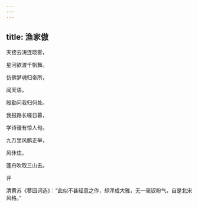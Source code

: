 ```yaml
---
---
---
```

title: 渔家傲
---







天接云涛连晓雾，

星河欲渡千帆舞。

仿佛梦魂归帝所，

闻天语，

殷勤问我归何处。

我报路长嗟日暮，

学诗谩有惊人句。

九万里风鹏正举，

风休住，

蓬舟吹取三山去。





评

清黄苏《蓼园词选》：“此似不甚经意之作，却浑成大雅，无一毫钗粉气，自是北宋风格。”